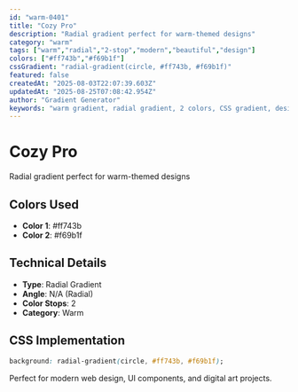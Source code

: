 ```yaml
---
id: "warm-0401"
title: "Cozy Pro"
description: "Radial gradient perfect for warm-themed designs"
category: "warm"
tags: ["warm","radial","2-stop","modern","beautiful","design"]
colors: ["#ff743b","#f69b1f"]
cssGradient: "radial-gradient(circle, #ff743b, #f69b1f)"
featured: false
createdAt: "2025-08-03T22:07:39.603Z"
updatedAt: "2025-08-25T07:08:42.954Z"
author: "Gradient Generator"
keywords: "warm gradient, radial gradient, 2 colors, CSS gradient, design, #ff743b, #f69b1f"
---
```


# Cozy Pro

Radial gradient perfect for warm-themed designs

## Colors Used
- **Color 1**: #ff743b
- **Color 2**: #f69b1f

## Technical Details
- **Type**: Radial Gradient
- **Angle**: N/A (Radial)
- **Color Stops**: 2
- **Category**: Warm

## CSS Implementation
```css
background: radial-gradient(circle, #ff743b, #f69b1f);
```

Perfect for modern web design, UI components, and digital art projects.
